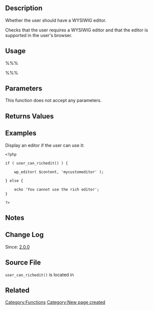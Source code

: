 == Description ==

Whether the user should have a WYSIWIG editor.

Checks that the user requires a WYSIWIG editor and that the editor is supported in the user's browser.

== Usage ==

%%%<?php user_can_richedit(); ?>%%%

== Parameters ==

This function does not accept any parameters.

== Returns Values ==

{{Return||boolean|Whether the user should have a WYSIWIG editor.}}

== Examples ==

Display an editor if the user can use it:

<pre>
<?php

if ( user_can_richedit() ) {

    wp_editor( $content, 'mycustomeditor' );

} else {

    echo 'You cannot use the rich editor';
}

?>
</pre>

== Notes ==

== Change Log ==

Since: [[Version_2.0 | 2.0.0]]

== Source File ==

<tt>user_can_richedit()</tt> is located in {{Trac|wp-includes/general-template.php}}

== Related ==

{{Editor Tags}}

[[Category:Functions]]

[[Category:New page created]]